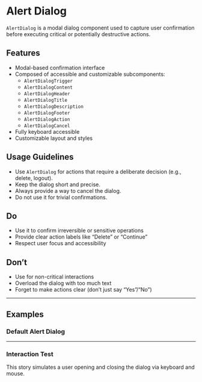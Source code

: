 
<Meta of={AlertDialogStories} />

# Alert Dialog

`AlertDialog` is a modal dialog component used to capture user confirmation before executing critical or potentially destructive actions.

## Features

- Modal-based confirmation interface
- Composed of accessible and customizable subcomponents:
  - `AlertDialogTrigger`
  - `AlertDialogContent`
  - `AlertDialogHeader`
  - `AlertDialogTitle`
  - `AlertDialogDescription`
  - `AlertDialogFooter`
  - `AlertDialogAction`
  - `AlertDialogCancel`
- Fully keyboard accessible
- Customizable layout and styles


## Usage Guidelines

- Use `AlertDialog` for actions that require a deliberate decision (e.g., delete, logout).
- Keep the dialog short and precise.
- Always provide a way to cancel the dialog.
- Do not use it for trivial confirmations.

## Do

- Use it to confirm irreversible or sensitive operations
- Provide clear action labels like “Delete” or “Continue”
- Respect user focus and accessibility

## Don’t

- Use for non-critical interactions
- Overload the dialog with too much text
- Forget to make actions clear (don’t just say “Yes”/“No”)

---


## Examples

### Default Alert Dialog

<Canvas of={AlertDialogStories.Default} />

<Source of={AlertDialogStories.Default} language="tsx" />

---

### Interaction Test

This story simulates a user opening and closing the dialog via keyboard and mouse.

<Canvas of={AlertDialogStories.ShouldOpenClose} />
